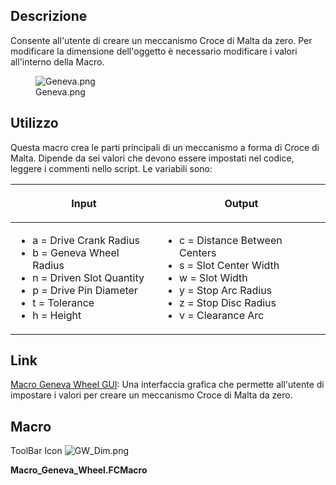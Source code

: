 <languages/>
{{Macro/it
|Name=Geneva Wheel
|Icon=GW_Dim.png
|Translate=Croce di Malta
|Description=Consente all'utente di creare un meccanismo Croce di Malta da zero.
|Author=Drei
|Version=1.0
|Date=2014-09-21
|FCVersion=All
|Download=[https://www.freecadweb.org/wiki/images/8/8d/GW_Dim.png ToolBar Icon]
}}

==Descrizione==
Consente all'utente di creare un meccanismo Croce di Malta da zero. Per modificare la dimensione dell'oggetto è necessario modificare i valori all'interno della Macro.

[[File:Geneva.png]]

<span id="How_To_Use"></span>
== Utilizzo ==

Questa macro crea le parti principali di un meccanismo a forma di Croce di Malta. Dipende da sei valori che devono essere impostati nel codice, leggere i commenti nello script. Le variabili sono:

{|{{Prettytable}}
 !Input
 !Output
 |--
 |
*a = Drive Crank Radius
*b = Geneva Wheel Radius
*n = Driven Slot Quantity
*p = Drive Pin Diameter
*t = Tolerance
*h = Height
 |
*c = Distance Between Centers
*s = Slot Center Width
*w = Slot Width
*y = Stop Arc Radius
*z = Stop Disc Radius
*v = Clearance Arc
 |}

==Link==

[[Macro_Geneva_Wheel_GUI/it|Macro Geneva Wheel GUI]]: Una interfaccia grafica che permette all'utente di impostare i valori per creare un meccanismo Croce di Malta da zero. 

<span id="Script"></span>
==Macro==

ToolBar Icon [[Image:GW_Dim.png]]

'''Macro_Geneva_Wheel.FCMacro'''

{{MacroCode|code=
#Creation of a Geneva Wheel with Parametric values  By: Isaac Ayala (drei)
#This Macro creates the main parts of a Geneva Wheel Mechanism 

#It depends on six values that must be altered in the following code
#The variables are a, b, n, p, t and h. 

#Definition for each variable
#    Input
#a = Drive Crank Radius
#b = Geneva Wheel Radius
#n = Driven Slot Quantity
#p = Drive Pin Diameter
#t = Tolerance
#h = Height
#    Output
#c = Distance Between Centers
#s = Slot Center Width
#w = Slot Width
#y = Stop Arc Radius
#z = Stop Disc Radius
#v = Clearance Arc

#Please note that you can alter the code so it depends on five values exclusively
#Just replace c, and either a or b with the following
#    Keep value for a
#c = a/math.sin(math.pi/n)
#b = math.sqrt((math.pow(c,2))-(math.pow(a,2)))
#    Keep value for b
#c = b/math.cos(math.pi/n)
#a = math.sqrt((math.pow(c,2))-(math.pow(b,2)))

from __future__ import division
import time
import math
from PySide import QtCore, QtGui
from FreeCAD import Base
import Part

#Inputs
a = 25.0
b = 60.0
n = 6
p = 4
t = 0.01
h = 5
T = 60

#Outputs
c = math.sqrt(pow(a,2) + pow(b,2))
s = a + b - c
w = p + t
y = a - (1.5 * p)
z = y - t
v = (b * z)/a 

#    Create the Drive Crank (Will be placed on the origin)
driveCrank = Part.makeCylinder(z, h)
driveCrank.translate(Base.Vector(0,0,0))

genevaWheelClearanceCut = Part.makeCylinder(b, h)
genevaWheelClearanceCut.translate(Base.Vector(-c,0,0))

driveCrank = driveCrank.cut(genevaWheelClearanceCut)

driveCrankBase = Part.makeCylinder((1.5*a), h)
driveCrankBase.translate(Base.Vector(0,0,-h))

driveCrank = driveCrank.fuse(driveCrankBase)

drivePin = Part.makeCylinder(p,h)
drivePin.translate(Base.Vector(-a,0,0))

driveCrank = driveCrank.fuse(drivePin)

#    Create the Geneva  Wheel (Will be placed on the x-axis on the left side)
genevaWheel = Part.makeCylinder(b,h)
genevaWheel.translate(Base.Vector(-c,0,0))

stopArc = Part.makeCylinder(y, h)
stopArc.translate(Base.Vector(((y-(b/2)),0,0)))
stopArc.rotate(Base.Vector(-c,0,0),Base.Vector(0,0,1),30)

for i in range(6):
    stopArc.rotate(Base.Vector(-c,0,0),Base.Vector(0,0,1),60)
    genevaWheel = genevaWheel.cut(stopArc)

slotLength = Part.makeBox(s,(2*w),h)
slotLength.translate(Base.Vector(-a,-w,0))

slotRadius = Part.makeCylinder(w,h)
slotRadius.translate(Base.Vector(-a,0,0))

slot=slotLength.fuse(slotRadius)

for i in range(6):
    slot.rotate(Base.Vector(-c,0,0),Base.Vector(0,0,1),60)
    genevaWheel = genevaWheel.cut(slot)

#    Display Result

Part.show(driveCrank)
Part.show(genevaWheel)
}}
{{clear}}